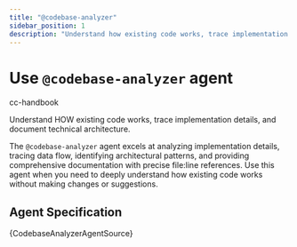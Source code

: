 ```yaml
---
title: "@codebase-analyzer"
sidebar_position: 1
description: "Understand how existing code works, trace implementation details, and document technical architecture"
---
```



# Use `@codebase-analyzer` agent

<span className="badge badge--primary">cc-handbook</span>

Understand HOW existing code works, trace implementation details, and document technical architecture.

The `@codebase-analyzer` agent excels at analyzing implementation details, tracing data flow, identifying architectural patterns, and providing comprehensive documentation with precise file:line references. Use this agent when you need to deeply understand how existing code works without making changes or suggestions.

## Agent Specification

<CodeBlock language="markdown">
{CodebaseAnalyzerAgentSource}
</CodeBlock>
